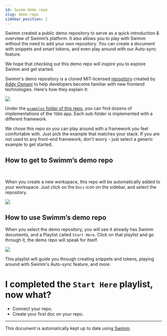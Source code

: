 ```yaml
---
id: Swimm demo repo
slug: demo-repo
sidebar_position: 1
---
```


Swimm created a public demo repository to serve as a quick introduction & overview of Swimm’s platform. It also allows you to play with Swimm without the need to add your own repository. You can create a document with snippets and smart tokens, and even play around with our <Link to="/Features/keeping-docs-up-to-date">Auto-sync</Link> feature.

We hope that checking out this demo repo will inspire you to explore Swimm and get started.

Swimm's demo repository is a cloned MIT-licensed [repository](https://github.com/tastejs/todomvc) created by [Addy Osmani](https://github.com/addyosmani) to help developers become familiar with new frontend technologies. Here's how they explain it:

![](../../static/img/todo_mvc_github.png)

Under the [`examples` folder of this repo](https://github.com/tastejs/todomvc/tree/master/examples), you can find dozens of implementations of the `TODO` app. Each sub-folder is implemented with a different framework.

We chose this repo so you can play around with a framework you feel comfortable with. Just pick the example that matches your stack. If you are not used to any front-end framework, don't worry - just select a generic example to get started.

## How to get to Swimm’s demo repo

<br/>

When you create a new workspace, this repo will be automatically added to your workspace. Just click on the `Docs` icon on the sidebar, and select the repository.


![](../../static/img/find_demo_repo.jpg)


## How to use Swimm’s demo repo

When you select the demo repository, you will see it already has Swimm documents, and a Playlist called `Start Here`. Click on that playlist and go through it, the demo repo will speak for itself.

![](../../static/img/demo_repo_start.jpg)

This playlist will guide you through creating snippets and tokens, playing around with Swimm's Auto-sync feature, and more.

# I completed the `Start Here` playlist, now what?

* <Link to="/getting-started-guide/connecting-repositories-to-Swimm">Connect your repo</Link>.
* <Link to="/getting-started-guide/creating-a-doc">Create your first doc on your repo</Link>.

---
This document is automatically kept up to date using [Swimm](https://swimm.io).
